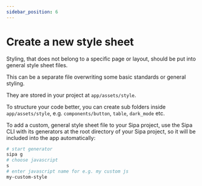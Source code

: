 ```yaml
---
sidebar_position: 6
---
```


# Create a new style sheet

Styling, that does not belong to a specific page or layout, should be put into general style sheet files.

This can be a separate file overwriting some basic standards or general styling.

They are stored in your project at `app/assets/style`.

To structure your code better, you can create sub folders inside `app/assets/style`, e.g. `components/button`, `table`, `dark_mode` etc.

To add a custom, general style sheet file to your Sipa project, use the Sipa CLI with its generators at the root directory of your Sipa project, so it will be included into the app automatically:

```bash
# start generator
sipa g
# choose javascript
s
# enter javascript name for e.g. my custom js
my-custom-style
```
